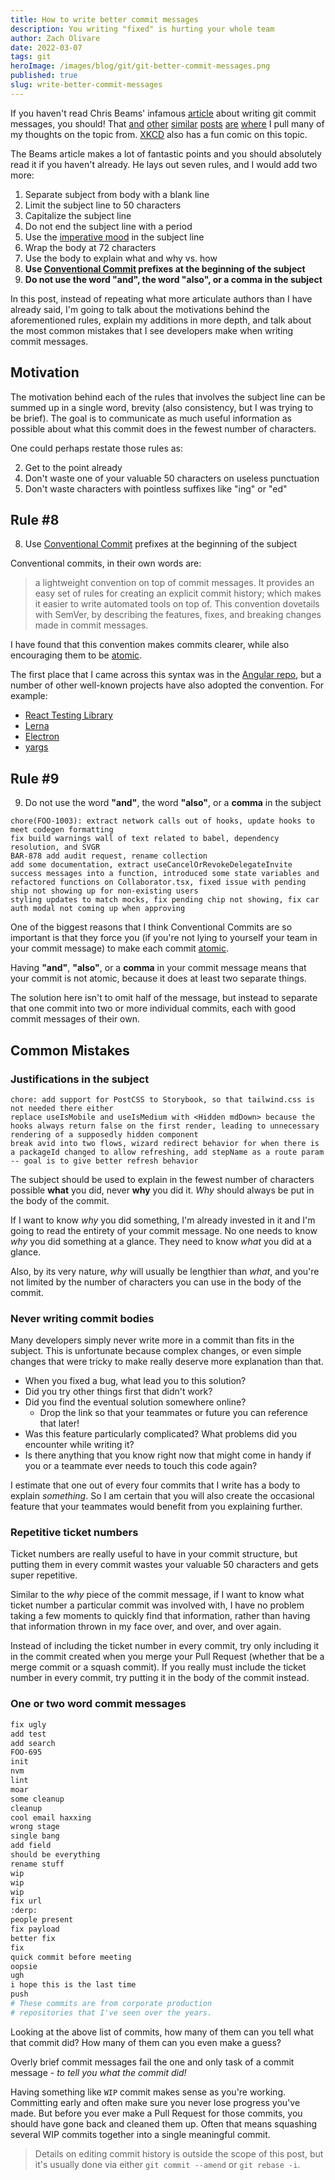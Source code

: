 ```yaml
---
title: How to write better commit messages
description: You writing "fixed" is hurting your whole team
author: Zach Olivare
date: 2022-03-07
tags: git
heroImage: /images/blog/git/git-better-commit-messages.png
published: true
slug: write-better-commit-messages
---
```


If you haven't read Chris Beams' infamous [article](https://cbea.ms/git-commit/) about writing git commit messages, you should! That [and][1] [other][2] [similar][3] [posts][4] [are][5] [where][6] I pull many of my thoughts on the topic from. [XKCD] also has a fun comic on this topic.

[1]: https://www.git-scm.com/book/en/v2/Distributed-Git-Contributing-to-a-Project#_commit_guidelines
[2]: https://github.com/torvalds/subsurface-for-dirk/blob/master/README.md#contributing
[3]: http://tbaggery.com/2008/04/19/a-note-about-git-commit-messages.html
[4]: http://who-t.blogspot.co.at/2009/12/on-commit-messages.html
[5]: https://github.com/erlang/otp/wiki/writing-good-commit-messages
[6]: https://github.com/spring-projects/spring-framework/blob/30bce7/CONTRIBUTING.md#format-commit-messages
[xkcd]: https://xkcd.com/1296/

The Beams article makes a lot of fantastic points and you should absolutely read it if you haven't already. He lays out seven rules, and I would add two more:

1. Separate subject from body with a blank line
2. Limit the subject line to 50 characters
3. Capitalize the subject line
4. Do not end the subject line with a period
5. Use the <Asterisk text='As if you were giving a command, without suffixes like "ed" or "ing"'>[imperative mood](https://en.wikipedia.org/wiki/Imperative_mood)</Asterisk> in the subject line
6. Wrap the body at 72 characters
7. Use the body to explain what and why vs. how
8. **Use [Conventional Commit](https://www.conventionalcommits.org/en/v1.0.0/#summary) prefixes at the beginning of the subject**
9. **Do not use the word "and", the word "also", or a comma in the subject**

In this post, instead of repeating what more articulate authors than I have already said, I'm going to talk about the motivations behind the aforementioned rules, explain my additions in more depth, and talk about the most common mistakes that I see developers make when writing commit messages.

## Motivation

The motivation behind each of the rules that involves the subject line can be summed up in a single word, <Sparkles>brevity</Sparkles> (also consistency, but I was trying to be brief). The goal is to communicate as much useful information as possible about what this commit does in the fewest number of characters.

One could perhaps restate those rules as:

<ol>
  <li value="2">Get to the point already</li>
  <li value="4">Don't waste one of your valuable 50 characters on useless punctuation</li>
  <li value="5">Don't waste characters with pointless suffixes like "ing" or "ed"</li>
</ol>

## Rule #8

8. Use [Conventional Commit](https://www.conventionalcommits.org/en/v1.0.0/#summary) prefixes at the beginning of the subject

Conventional commits, in their own words are:

> a lightweight convention on top of commit messages. It provides an easy set of rules for creating an explicit commit history; which makes it easier to write automated tools on top of. This convention dovetails with SemVer, by describing the features, fixes, and breaking changes made in commit messages.

I have found that this convention makes commits clearer, while also encouraging them to be [atomic].

[atomic]: https://www.freshconsulting.com/insights/blog/atomic-commits

The first place that I came across this syntax was in the [Angular repo](https://github.com/angular/angular/commits/master), but a number of other well-known projects have also adopted the convention. For example:

- [React Testing Library](https://github.com/testing-library/react-testing-library/commits/main)
- [Lerna](https://github.com/lerna/lerna/commits/main)
- [Electron](https://github.com/electron/electron/commits/main)
- [yargs](https://github.com/yargs/yargs/commits/main)

## Rule #9

9. Do not use the word **"and"**, the word **"also"**, or a **comma** in the subject

```
chore(FOO-1003): extract network calls out of hooks, update hooks to meet codegen formatting
fix build warnings wall of text related to babel, dependency resolution, and SVGR
BAR-878 add audit request, rename collection
add some documentation, extract useCancelOrRevokeDelegateInvite success messages into a function, introduced some state variables and refactored functions on Collaborator.tsx, fixed issue with pending ship not showing up for non-existing users
styling updates to match mocks, fix pending chip not showing, fix car auth modal not coming up when approving
```

One of the biggest reasons that I think Conventional Commits are so important is that they force you (if you're not lying to yourself your team in your commit message) to make each commit [atomic].

Having **"and"**, **"also"**, or a **comma** in your commit message means that your commit is not atomic, because it does at least two separate things.

The solution here isn't to omit half of the message, but instead to separate that one commit into two or more individual commits, each with good commit messages of their own.

## Common Mistakes

### Justifications in the subject

```
chore: add support for PostCSS to Storybook, so that tailwind.css is not needed there either
replace useIsMobile and useIsMedium with <Hidden mdDown> because the hooks always return false on the first render, leading to unnecessary rendering of a supposedly hidden component
break avid into two flows, wizard redirect behavior for when there is a packageId changed to allow refreshing, add stepName as a route param -- goal is to give better refresh behavior
```

The subject should be used to explain in the fewest number of characters possible **what** you did, never **why** you did it. _Why_ should always be put in the body of the commit.

If I want to know _why_ you did something, I'm already invested in it and I'm going to read the entirety of your commit message. No one needs to know _why_ you did something at a glance. They need to know _what_ you did at a glance.

Also, by its very nature, _why_ will usually be lengthier than _what_, and you're not limited by the number of characters you can use in the body of the commit.

### Never writing commit bodies

Many developers simply never write more in a commit than fits in the subject. This is unfortunate because complex changes, or even simple changes that were tricky to make really deserve more explanation than that.

- When you fixed a bug, what lead you to this solution?
- Did you try other things first that didn't work?
- Did you find the eventual solution somewhere online?
  - Drop the link so that your teammates or future you can reference that later!
- Was this feature particularly complicated? What problems did you encounter while writing it?
- Is there anything that you know right now that might come in handy if you or a teammate ever needs to touch this code again?

I estimate that one out of every four commits that I write has a body to explain _something_. So I am certain that you will also create the occasional feature that your teammates would benefit from you explaining further.

### Repetitive ticket numbers

Ticket numbers are really useful to have in your commit structure, but putting them in every commit wastes your valuable 50 characters and gets super repetitive.

Similar to the _why_ piece of the commit message, if I want to know what ticket number a particular commit was involved with, I have no problem taking a few moments to quickly find that information, rather than having that information thrown in my face over, and over, and over again.

Instead of including the ticket number in every commit, try only including it in the commit created when you merge your Pull Request (whether that be a merge commit or a squash commit). If you really must include the ticket number in every commit, try putting it in the body of the commit instead.

### One or two word commit messages

```bash
fix ugly
add test
add search
FOO-695
init
nvm
lint
moar
some cleanup
cleanup
cool email haxxing
wrong stage
single bang
add field
should be everything
rename stuff
wip
wip
wip
fix url
:derp:
people present
fix payload
better fix
fix
quick commit before meeting
oopsie
ugh
i hope this is the last time
push
# These commits are from corporate production
# repositories that I've seen over the years.
```

Looking at the above list of commits, how many of them can you tell what that commit did? How many of them can you even make a guess?

Overly brief commit messages fail the one and only task of a commit message - _to tell you what the commit did!_

Having something like `WIP` commit makes sense as you're working. Committing early and often make sure you never lose progress you've made. But before you ever make a Pull Request for those commits, you should have gone back and cleaned them up. Often that means squashing several WIP commits together into a single meaningful commit.

> Details on editing commit history is outside the scope of this post, but it's usually done via either `git commit --amend` or `git rebase -i`.
